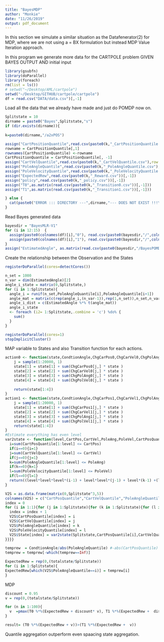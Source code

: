 ```yaml
---
title: "BayesMDP"
author: "Monkie"
date: "11/26/2019"
output: pdf_document
---
```


In this section we simulate a similar situation as the Datafenerator(2) for MDP, where we are not using a = BX formulation but instead MDP Value Iteration approach.

In this program we generate more data for the CARTPOLE problem GIVEN BAYES OUTPUT AND initial input
```r
library(gsubfn)
library(doParallel)
library(foreach)
rm(list = ls())
# setwd("~/Desktop/AML/cartpole")
setwd("~/Desktop/GITHUB/cartpole/cartpole")
df = read.csv("DATA/data.csv")[,-1]
```

Load all the data that we already have made and just do POMDP now on.
```r
Splitstate = 10
dirname = paste0("Bayes",Splitstate,"s")
if (dir.exists(dirname)){
  
k=paste0(dirname,"/a2xPOS")

assign("CartPositionQuantile",read.csv(paste0(k,"_CartPositionQuantile.csv"), stringsAsFactors=FALSE))
rowname = CartPositionQuantile[,1]
rownames(CartPositionQuantile) <-rowname
CartPositionQuantile = CartPositionQuantile[, -1]
assign("CartVelQuantile",read.csv(paste0(k,"_CartVelQuantile.csv"),row.names = rowname)[,-1])
assign("PoleAngleQuantile",read.csv(paste0(k,"_PoleAngleQuantile.csv"),row.names = rowname)[,-1])
assign("PoleVelocityQuantile",read.csv(paste0(k,"_PoleVelocityQuantile.csv"),row.names = rowname)[,-1])
assign("ExpectedRew",read.csv(paste0(k,"_Reward.csv"))[,-1])
assign("policy",read.csv(paste0(k,"_policy.csv"))[,-1])
assign("T0",as.matrix(read.csv(paste0(k,"_Transition0.csv"))[,-1]))
assign("T1",as.matrix(read.csv(paste0(k,"_Transition1.csv"))[,-1]))

} else {
  cat(paste0("ERROR ::: DIRECTORY ---",dirname,"--- DOES NOT EXIST !!!\n"))
}
```


Read Bayes generated data
```r
bayesdir = "BayesMLR-V1"
for (i in 12:15)  {
  assign(paste0(colnames(df)[i],"0"), read.csv(paste0(bayesdir,"/",colnames(df)[i],"BayesFit0.csv"))[,-1])
  assign(paste0(colnames(df)[i],"1"), read.csv(paste0(bayesdir,"/",colnames(df)[i],"BayesFit1.csv"))[,-1])
}
assign("EstimatedAngle", as.matrix(read.csv(paste0(bayesdir,"/BayesPOMDPangle.csv"))[,-1]))# 20000 by 4
```

Create the relationship between the Observation and the States
```r
registerDoParallel(cores=detectCores())

n_set = 1000
n_var = dim(EstimatedAngle)[2]
angle_i_state = matrix(0,Splitstate,)
for (i in 1:Splitstate){
  angle_i = runif(n_set,PoleAngleQuantile[i],PoleAngleQuantile[i+1])
  angle_mat = matrix(c(rep(angle_i,(n_var-1)),rep(1,n_set)),n_set,n_var) # 1000 by 4
  angle_i_dist = c(EstimatedAngle %*% t(angle_mat))
  angle_i_state 
  <- foreach (i2= 1:Splitstate,.combine = 'c') %do% {
    sum()
  }
}

registerDoParallel(cores=1)
stopImplicitCluster()
```



MAP variable to States and also Transition function for each actions.
```r

action0 <- function(state,CondtionAngle,ChgCarPos0,ChgCarVel0,ChgPolAng0,ChgPolVel0){
    j = sample(1:20000, 1)
    state[1] = state[1] + sum(ChgCarPos0[j,] * state )
    state[2] = state[2] + sum(ChgCarVel0[j,] * state )
    state[3] = state[3] + sum(ChgPolAng0[j,] * state )
    state[4] = state[4] + sum(ChgPolVel0[j,] * state )
    
    return(state[1:4])
}
action1 <- function(state,CondtionAngle,ChgCarPos1,ChgCarVel1,ChgPolAng1,ChgPolVel1){
    j = sample(1:20000, 1)
    state[1] = state[1] + sum(ChgCarPos1[j,] * state )
    state[2] = state[2] + sum(ChgCarVel1[j,] * state )
    state[3] = state[3] + sum(ChgPolAng1[j,] * state )
    state[4] = state[4] + sum(ChgPolVel1[j,] * state )
    return(state[1:4])
}
#Estimate everything has even level
var2state <- function(level,CartPos,CartVel,PoleAng,PoleVel,CartPosQuantile,CartVelQuantile,PoleAngleQuantile,PoleVelocityQuantile){
  i=sum(CartPosQuantile[1:level] <= CartPos)
  if(i==0){i=1}
  j=sum(CartVelQuantile[1:level] <= CartVel)
  if(j==0){j=1}
  k=sum(PoleAngleQuantile[1:level] <= PoleAng)
  if(k==0){k=1}
  l=sum(PoleVelocityQuantile[1:level] <= PoleVel)
  if(l==0){l=1}
  return((level*level*level*(i-1) + level*level*(j-1) + level*(k-1) +(l-1))+1)
}

V2S = as.data.frame(matrix(0,Splitstate^3,5))
colnames(V2S) = c("CartPosQuantile","CartVelQuantile","PoleAngleQuantile","PoleVelocityQuantile","State")
index = 0
for (i in 1:1){for (j in 1:Splitstate){for (k in 1:Splitstate){for (l in 1:Splitstate){
  index = index + 1
  V2S$CartPosQuantile[index] = i
  V2S$CartVelQuantile[index] = j
  V2S$PoleAngleQuantile[index] = k
  V2S$PoleVelocityQuantile[index] = l
  V2S$State[index] = var2state(Splitstate,CartPosQuantile[i],CartVelQuantile[j],PoleAngleQuantile[k],PoleVelocityQuantile[l],CartPosQuantile,CartVelQuantile,PoleAngleQuantile,PoleVelocityQuantile)
}}}}

```




```r
temprew  = CondtionAngle/abs(PoleAngleQuantile) #-abs(CartPosQuantile) 
temprew = temprew[-which(temprew==Inf)]

ExpectedRew = rep(0,(totalstate/Splitstate))
for (i in 1:Splitstate){
ExpectedRew[which(V2S$PoleAngleQuantile==i)] = temprew[i]
}
```

MDP 
```r
discount = 0.95
v = rep(0,(totalstate/Splitstate))

for (n in 1:100){
  v  =pmax(T0 %*%(ExpectedRew + discount* v), T1 %*%(ExpectedRew +  discount*  v))
}

result= (T0 %*%(ExpectedRew + v))>(T1 %*%(ExpectedRew +  v))

```


Quantile aggregation outperform even spaacing state aggregation.